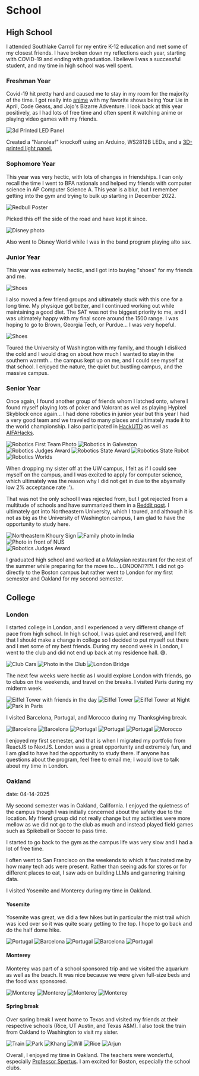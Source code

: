 

# School

## High School
I attended Southlake Carroll for my entire K-12 education and met some of my closest friends. I have broken down my reflections each year, starting with COVID-19 and ending with graduation. I believe I was a successful student, and my time in high school was well spent.

### Freshman Year
Covid-19 hit pretty hard and caused me to stay in my room for the majority of the time. I got really into [anime](https://myanimelist.net/animelist/turtlecap1324) with my favorite shows being Your Lie in April, Code Geass, and Jojo's Bizarre Adventure. I look back at this year positively, as I had lots of free time and often spent it watching anime or playing video games with my friends.

<Image src={LEDPanel} alt="3d Printed LED Panel" height={500} className="center-image" />


Created a "Nanoleaf" knockoff using an Arduino, WS2812B LEDs, and a [3D-printed light panel.](https://www.thingiverse.com/thing:4686921)

### Sophomore Year
This year was very hectic, with lots of changes in friendships. I can only recall the time I went to BPA nationals and helped my friends with computer science in AP Computer Science A. This year is a blur, but I remember getting into the gym and trying to bulk up starting in December 2022.

<Image src={Redbull} alt="Redbull Poster" width={500} className="center-image" />


Picked this off the side of the road and have kept it since.

<Image src={Disney} alt="Disney photo" width={500} className="center-image" />


Also went to Disney World while I was in the band program playing alto sax.

### Junior Year
This year was extremely hectic, and I got into buying "shoes" for my friends and me.

<Image src={Shoes} alt="Shoes" width={500} className="center-image" />

I also moved a few friend groups and ultimately stuck with this one for a long time. My physique got better, and I continued working out while maintaining a good diet. The SAT was not the biggest priority to me, and I was ultimately happy with my final score around the 1500 range. I was hoping to go to Brown, Georgia Tech, or Purdue... I was very hopeful.

<Image src={UW} alt="Shoes" width={500} className="center-image" />


Toured the University of Washington with my family, and though I disliked the cold and I would drag on about how much I wanted to stay in the southern warmth... the campus kept up on me, and I could see myself at that school. I enjoyed the nature, the quiet but bustling campus, and the massive campus.

### Senior Year
Once again, I found another group of friends whom I latched onto, where I found myself playing lots of poker and Valorant as well as playing Hypixel Skyblock once again... I had done robotics in junior year but this year I had a very good team and we traveled to many places and ultimately made it to the world championship. I also participated in [HackUTD](https://devpost.com/software/homeready-pro) as well as [AIFAHacks](https://devpost.com/software/paveguard).

<div className="flexbox">
  <Image src={Robotics1} alt="Robotics First Team Photo" width={500} className="flex-image" />
  <Image src={Robotics2} alt="Robotics in Galveston" width={500} className="flex-image" />
  <Image src={Robotics3} alt="Robotics Judges Award" width={500} className="flex-image" />
  <Image src={Robotics4} alt="Robotics State Award" width={500} className="flex-image" />
  <Image src={Robotics5} alt="Robotics State Robot" width={500} className="flex-image" />
  <Image src={Robotics6} alt="Robotics Worlds" width={500} className="flex-image" />
</div>



When dropping my sister off at the UW campus, I felt as if I could see myself on the campus, and I was excited to apply for computer science, which ultimately was the reason why I did not get in due to the abysmally low 2% acceptance rate :').

That was not the only school I was rejected from, but I got rejected from a multitude of schools and have summarized them in a [Reddit post](https://www.reddit.com/r/ApplyingToCollege/comments/1bfxkpp/college_results_2028/). I ultimately got into Northeastern University, which I toured, and although it is not as big as the University of Washington campus, I am glad to have the opportunity to study here.
<div className="flexbox">
  <Image src={NEUKhoury} alt="Northeastern Khoury Sign" width={500} className="flex-image" />
  <Image src={India} alt="Family photo in India" width={500} className="flex-image" />
  <Image src={NUS} alt="Photo in front of NUS" width={500} className="flex-image" />
</div>

  <Image src={Graduation} alt="Robotics Judges Award" width={750} className="center-image" />

I graduated high school and worked at a Malaysian restaurant for the rest of the summer while preparing for the move to... LONDON??!?!. I did not go directly to the Boston campus but rather went to London for my first semester and Oakland for my second semester.

## College
### London
I started college in London, and I experienced a very different change of pace from high school. In high school, I was quiet and reserved, and I felt that I should make a change in college so I decided to put myself out there and I met some of my best friends. During my second week in London, I went to the club and did not end up back at my residence hall. 😅.

<div className="flexbox">
  <Image src={Cars} alt="Club Cars" width={500} className="flex-image" />
  <Image src={Club} alt="Photo in the Club" width={500} className="flex-image" />
  <Image src={LondonBridge} alt="London Bridge" width={500} className="flex-image" />
</div>

The next few weeks were hectic as I would explore London with friends, go to clubs on the weekends, and travel on the breaks. I visited Paris during my midterm week.

<div className="flexbox">
  <Image src={Paris} alt="Eiffel Tower with friends in the day" width={500} className="flex-image" />
  <Image src={EiffelTower} alt="Eiffel Tower" width={500} className="flex-image" />
  <Image src={TowerNight} alt="Eiffel Tower at Night" width={500} className="flex-image" />
  <Image src={ParisPark} alt="Park in Paris" width={500} className="flex-image" />
</div>

I visited Barcelona, Portugal, and Morocco during my Thanksgiving break.

<div className="flexbox">
  <Image src={Barcelona1} alt="Barcelona" width={500} className="flex-image" />
  <Image src={Barcelona2} alt="Barcelona" width={500} className="flex-image" />
  <Image src={Portugal1} alt="Portugal" width={500} className="flex-image" />
  <Image src={Portugal2} alt="Portugal" width={500} className="flex-image" />
  <Image src={Portugal3} alt="Portugal" width={500} className="flex-image" />
  <Image src={Morocco1} alt="Morocco" width={500} className="flex-image" />
</div>

I enjoyed my first semester, and that is when I migrated my portfolio from ReactJS to NextJS. London was a great opportunity and extremely fun, and I am glad to have had the opportunity to study there. If anyone has questions about the program, feel free to email me; I would love to talk about my time in London.


### Oakland
date: 04-14-2025

My second semester was in Oakland, California. I enjoyed the quietness of the campus though I was initially concerned about the safety due to the location. My friend group did not really change but my activities were more mellow as we did not go to the club as much and instead played field games such as Spikeball or Soccer to pass time. 

I started to go back to the gym as the campus life was very slow and I had a lot of free time. 

I often went to San Francisco on the weekends to which it fascinated me by how many tech ads were present. Rather than seeing ads for stores or for different places to eat, I saw ads on building LLMs and garnering training data.

I visited Yosemite and Monterey during my time in Oakland. 

#### Yosemite

Yosemite was great, we did a few hikes but in particular the mist trail which was iced over so it was quite scary getting to the top. I hope to go back and do the half dome hike.

<div className="flexbox">
<Image src={yosemite} alt="Portugal" width={500} className="flex-image" />
<Image src={halfdome} alt="Barcelona" width={500} className="flex-image" />
<Image src={boys} alt="Portugal" width={500} className="flex-image" />
  <Image src={polaroid1} alt="Barcelona" width={500} className="flex-image" />
  <Image src={sunset} alt="Portugal" width={500} className="flex-image" />
</div>

#### Monterey

Monterey was part of a school sponsored trip and we visited the aquarium as well as the beach. It was nice because we were given full-size beds and the food was sponsored.

<div className="flexbox">
  <Image src={pool} alt="Monterey" width={500} className="flex-image" />
  <Image src={Beach} alt="Monterey" width={500} className="flex-image" />
  <Image src={polaroid2} alt="Monterey" width={500} className="flex-image" />
  <Image src={bereal} alt="Monterey" width={500} className="flex-image" />
</div>

#### Spring break

Over spring break I went home to Texas and visited my friends at their respective schools (Rice, UT Austin, and Texas A&M). I also took the train from Oakland to Washington to visit my sister.


<div className="flexbox">
  <Image src={train} alt="Train" width={500} className="flex-image" />
  <Image src={park} alt="Park" width={500} className="flex-image" />
  <Image src={khang} alt="Khang" width={500} className="flex-image" />
  <Image src={will} alt="Will" width={500} className="flex-image" />
  <Image src={rice} alt="Rice" width={500} className="flex-image" />
  <Image src={arjun} alt="Arjun" width={500} className="flex-image" />
  </div>

Overall, I enjoyed my time in Oakland. The teachers were wonderful, especially [Professor Spertus](https://en.wikipedia.org/wiki/Ellen_Spertus). I am excited for Boston, especially the school clubs.